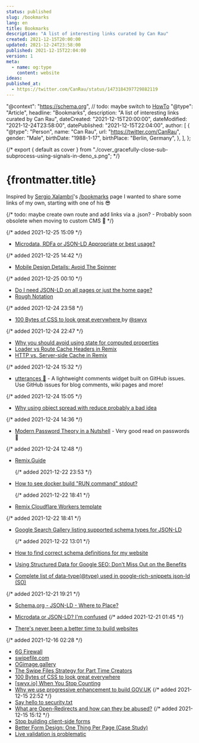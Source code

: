 ```yaml
---
status: published
slug: /bookmarks
lang: en
title: Bookmarks
description: "A list of interesting links curated by Can Rau"
created: 2021-12-15T20:00:00
updated: 2021-12-24T23:58:00
published: 2021-12-15T22:04:00
version: 1
meta:
  - name: og:type
    content: website
ideas:
published_at:
  - https://twitter.com/CanRau/status/1473184397729882119
---
```


  "@context": "https://schema.org",
  // todo: maybe switch to [HowTo](https://developers.google.com/search/docs/advanced/structured-data/how-to)
  "@type": "Article",
  headline: "Bookmarks",
  description: "A list of interesting links curated by Can Rau",
  dateCreated: "2021-12-15T20:00:00",
  dateModified: "2021-12-24T23:58:00",
  datePublished: "2021-12-15T22:04:00",
  author: [
    {
      "@type": "Person",
      name: "Can Rau",
      url: "https://twitter.com/CanRau",
      gender: "Male",
      birthDate: "1988-1-17",
      birthPlace: "Berlin, Germany",
    },
  ],
};

{/* export { default as cover } from "./cover_gracefully-close-sub-subprocess-using-signals-in-deno_s.png"; */}

# {frontmatter.title}

Inspired by [Sergio Xalambrí](https://twitter.com/sergiodxa)'s [/bookmarks](https://sergiodxa.com/bookmarks) page I wanted to share some links of my own, starting with one of his 😎

{/* todo: maybe create own route and add links via a .json? - Probably soon obsolete when moving to custom CMS 🥰 */}

{/* added 2021-12-25 15:09 */}

- [Microdata, RDFa or JSON-LD Appropriate or best usage?](https://stackoverflow.com/a/26913183/3484824)

{/* added 2021-12-25 14:42 */}

- [Mobile Design Details: Avoid The Spinner](https://www.lukew.com/ff/entry.asp?1797)

{/* added 2021-12-25 00:10 */}

- [Do I need JSON-LD on all pages or just the home page?](https://webmasters.stackexchange.com/questions/116459/do-i-need-json-ld-on-all-pages-or-just-the-home-page/116472)
- [Rough Notation](https://roughnotation.com/)

{/* added 2021-12-24 23:58 */}

- [100 Bytes of CSS to look great everywhere ](https://dev.to/swyx/100-bytes-of-css-to-look-great-everywhere-19pd) by [@swyx](https://twitter.com/swyx/)

{/* added 2021-12-24 22:47 */}

- [Why you should avoid using state for computed properties](https://prateeksurana.me/blog/why-you-should-avoid-using-state-for-computed-properties/)
- [Loader vs Route Cache Headers in Remix](https://sergiodxa.com/articles/loader-vs-route-cache-headers-in-remix)
- [HTTP vs. Server-side Cache in Remix](https://sergiodxa.com/articles/http-vs-server-side-cache-in-remix)

{/* added 2021-12-24 15:32 */}

- [utterances 🔮](https://utteranc.es/) - A lightweight comments widget built on GitHub issues. Use GitHub issues for blog comments, wiki pages and more!

{/* added 2021-12-24 15:05 */}

- [Why using object spread with reduce probably a bad idea](https://prateeksurana.me/blog/why-using-object-spread-with-reduce-bad-idea/)

{/* added 2021-12-24 14:36 */}

- [Modern Password Theory in a Nutshell](https://medium.com/tangledweb/modern-password-theory-in-a-nutshell-da87db012c08) - Very good read on passwords 🔐

{/* added 2021-12-24 12:48 */}

- [Remix.Guide](https://remix.guide/)

  {/* added 2021-12-22 23:53 */}

- [How to see docker build "RUN command" stdout?](https://stackoverflow.com/a/65582435/3484824)

  {/* added 2021-12-22 18:41 */}

- [Remix Cloudflare Workers template](https://github.com/edmundhung/remix-worker-template)

{/* added 2021-12-22 18:41 */}

- [Google Search Gallery listing supported schema types for JSON-LD](https://developers.google.com/search/docs/advanced/structured-data/search-gallery)

  {/* added 2021-12-22 13:01 */}

- [How to find correct schema definitions for my website](https://webmasters.stackexchange.com/a/92108/119565)
- [Using Structured Data for Google SEO: Don't Miss Out on the Benefits](https://www.o8.agency/blog/using-structured-data-google-seo-dont-miss-out-benefits)
- [Complete list of data-type(@type) used in google-rich-snippets json-ld (SO)](https://stackoverflow.com/a/38805576/3484824)

{/* added 2021-12-21 19:21 */}

- [Schema.org - JSON-LD - Where to Place?](https://stackoverflow.com/questions/28687653/schema-org-json-ld-where-to-place)
- [Microdata or JSON-LD? I'm confused](https://stackoverflow.com/questions/38091635/microdata-or-json-ld-im-confused)
  {/* added 2021-12-21 01:45 */}

- [There's never been a better time to build websites](https://www.simeongriggs.dev/there-has-never-been-a-better-time-to-build-websites)

{/* added 2021-12-16 02:28 */}

- [6G Firewall](https://perishablepress.com/6g/)
- [swipefile.com](https://swipefile.com/)
- [OGimage.gallery](https://www.ogimage.gallery/)
- [The Swipe Files Strategy for Part Time Creators](https://www.swyx.io/swipe-files-strategy/)
- [100 Bytes of CSS to look great everywhere](https://dev.to/swyx/100-bytes-of-css-to-look-great-everywhere-19pd)
- [[swyx.io] When You Stop Counting](https://www.getrevue.co/profile/swyx/issues/swyx-io-when-you-stop-counting-794799)
- [Why we use progressive enhancement to build GOV.UK](https://technology.blog.gov.uk/2016/09/19/why-we-use-progressive-enhancement-to-build-gov-uk/)
  {/* added 2021-12-15 22:52 */}
- [Say hello to security.txt](https://scotthelme.co.uk/say-hello-to-security-txt/)
- [What are Open-Redirects and how can they be abused?](https://www.netsparker.com/blog/web-security/open-redirect-vulnerabilities-netsparker-pauls-security-weekly/)
  {/* added 2021-12-15 15:12 */}
- [Stop building client-side forms](https://blog.vararu.org/stop-building-client-side-forms)
- [Better Form Design: One Thing Per Page (Case Study)](https://www.smashingmagazine.com/2017/05/better-form-design-one-thing-per-page/)
- [Live validation is problematic](https://adamsilver.io/blog/live-validation-is-problematic/)
